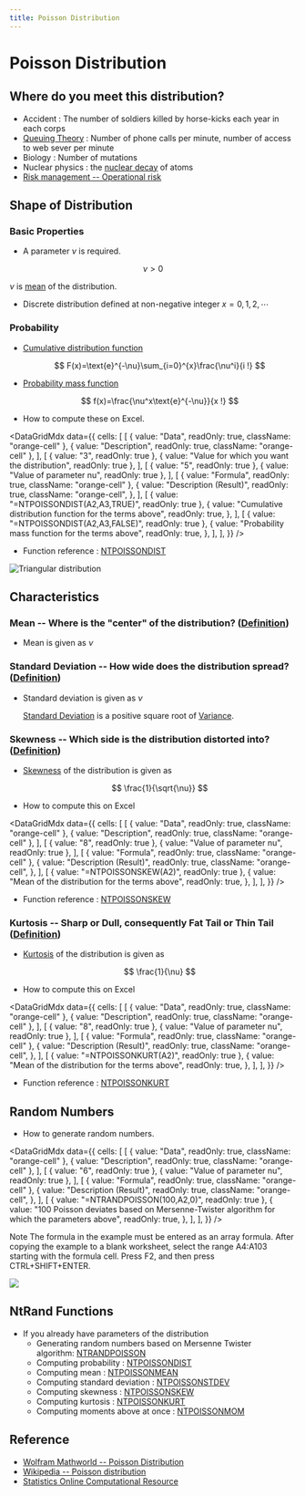 ```yaml
---
title: Poisson Distribution
---
```



# Poisson Distribution

## Where do you meet this distribution?

- Accident : The number of soldiers killed by horse-kicks each year in each corps
- [Queuing Theory](http://en.wikipedia.org/wiki/Queueing_theory) : Number of phone calls per minute, number of access to web sever per minute
- Biology : Number of mutations
- Nuclear physics : the [nuclear decay](http://en.wikipedia.org/wiki/Nuclear_decay) of atoms
- [Risk management -- Operational risk](http://en.wikipedia.org/wiki/Operational_risk)

## Shape of Distribution

### Basic Properties

- A parameter $\nu$ is required.

$$
  \nu>0
$$

$\nu$ is [mean](https://www.ntrand.com/glossary/#local_mean) of the distribution.

- Discrete distribution defined at non-negative integer $x={0,1,2,\cdots}$

### Probability

- [Cumulative distribution function](https://www.ntrand.com/glossary/#local_cumulative)

  $$
  F(x)=\text{e}^{-\nu}\sum_{i=0}^{x}\frac{\nu^i}{i !}
  $$

- [Probability mass function](https://www.ntrand.com/glossary/#local_probabilitymass)

  $$
  f(x)=\frac{\nu^x\text{e}^{-\nu}}{x !}
  $$

- How to compute these on Excel.

<DataGridMdx
  data={{
    cells: [
      [
        { value: "Data", readOnly: true, className: "orange-cell" },
        { value: "Description", readOnly: true, className: "orange-cell" },
      ],
      [
        { value: "3", readOnly: true },
        { value: "Value for which you want the distribution", readOnly: true },
      ],
      [
        { value: "5", readOnly: true },
        { value: "Value of parameter nu", readOnly: true },
      ],
      [
        { value: "Formula", readOnly: true, className: "orange-cell" },
        {
          value: "Description (Result)",
          readOnly: true,
          className: "orange-cell",
        },
      ],
      [
        { value: "=NTPOISSONDIST(A2,A3,TRUE)", readOnly: true },
        {
          value: "Cumulative distribution function for the terms above",
          readOnly: true,
        },
      ],
      [
        { value: "=NTPOISSONDIST(A2,A3,FALSE)", readOnly: true },
        {
          value: "Probability mass function for the terms above",
          readOnly: true,
        },
      ],
    ],
  }}
/>

- Function reference : [NTPOISSONDIST](https://www.ntrand.com/ntpoissondist/)

![Triangular distribution](./../assets/functions/plot/plotPoisson.jpg)

## Characteristics

### Mean -- Where is the "center" of the distribution? ([Definition](https://www.ntrand.com/glossary/#local_mean))

- Mean is given as $\nu$

### Standard Deviation -- How wide does the distribution spread? ([Definition](https://www.ntrand.com/glossary/#local_standard_deviation))

- Standard deviation is given as $\nu$

  [Standard Deviation](https://www.ntrand.com/glossary/#local_standard_deviation) is a positive square root of [Variance](https://www.ntrand.com/glossary/#local_variance).

### Skewness -- Which side is the distribution distorted into? ([Definition](https://www.ntrand.com/glossary/#local_skewness))

- [Skewness](https://www.ntrand.com/glossary/#local_skew) of the distribution is given as

  $$
  \frac{1}{\sqrt{\nu}}
  $$

- How to compute this on Excel

<DataGridMdx
  data={{
    cells: [
      [
        { value: "Data", readOnly: true, className: "orange-cell" },
        { value: "Description", readOnly: true, className: "orange-cell" },
      ],
      [
        { value: "8", readOnly: true },
        { value: "Value of parameter nu", readOnly: true },
      ],
      [
        { value: "Formula", readOnly: true, className: "orange-cell" },
        {
          value: "Description (Result)",
          readOnly: true,
          className: "orange-cell",
        },
      ],
      [
        { value: "=NTPOISSONSKEW(A2)", readOnly: true },
        {
          value: "Mean of the distribution for the terms above",
          readOnly: true,
        },
      ],
    ],
  }}
/>

- Function reference : [NTPOISSONSKEW](https://www.ntrand.com/ntpoissonskew/)

### Kurtosis -- Sharp or Dull, consequently Fat Tail or Thin Tail ([Definition](https://www.ntrand.com/glossary/#local_kurtosis))

- [Kurtosis](https://www.ntrand.com/glossary/#local_kurtosis) of the distribution is given as

  $$
  \frac{1}{\nu}
  $$

- How to compute this on Excel

<DataGridMdx
  data={{
    cells: [
      [
        { value: "Data", readOnly: true, className: "orange-cell" },
        { value: "Description", readOnly: true, className: "orange-cell" },
      ],
      [
        { value: "8", readOnly: true },
        { value: "Value of parameter nu", readOnly: true },
      ],
      [
        { value: "Formula", readOnly: true, className: "orange-cell" },
        {
          value: "Description (Result)",
          readOnly: true,
          className: "orange-cell",
        },
      ],
      [
        { value: "=NTPOISSONKURT(A2)", readOnly: true },
        {
          value: "Mean of the distribution for the terms above",
          readOnly: true,
        },
      ],
    ],
  }}
/>

- Function reference : [NTPOISSONKURT](https://www.ntrand.com/ntpoissonkurt/)

## Random Numbers

- How to generate random numbers.

<DataGridMdx
  data={{
    cells: [
      [
        { value: "Data", readOnly: true, className: "orange-cell" },
        { value: "Description", readOnly: true, className: "orange-cell" },
      ],
      [
        { value: "6", readOnly: true },
        { value: "Value of parameter nu", readOnly: true },
      ],
      [
        { value: "Formula", readOnly: true, className: "orange-cell" },
        {
          value: "Description (Result)",
          readOnly: true,
          className: "orange-cell",
        },
      ],
      [
        { value: "=NTRANDPOISSON(100,A2,0)", readOnly: true },
        {
          value:
            "100 Poisson deviates based on Mersenne-Twister algorithm for which the parameters above",
          readOnly: true,
        },
      ],
    ],
  }}
/>

Note The formula in the example must be entered as an array formula. After copying the example to a blank worksheet, select the range A4:A103 starting with the formula cell. Press F2, and then press CTRL+SHIFT+ENTER.

![](./../assets/functions/histogram/histogramPoisson.jpg)

## NtRand Functions

- If you already have parameters of the distribution
  - Generating random numbers based on Mersenne Twister algorithm: [NTRANDPOISSON](https://www.ntrand.com/ntrandpoisson/)
  - Computing probability : [NTPOISSONDIST](https://www.ntrand.com/ntpoissondist/)
  - Computing mean : [NTPOISSONMEAN](https://www.ntrand.com/ntpoissonmean/)
  - Computing standard deviation : [NTPOISSONSTDEV](https://www.ntrand.com/ntpoissonstdev/)
  - Computing skewness : [NTPOISSONSKEW](https://www.ntrand.com/ntpoissonskew/)
  - Computing kurtosis : [NTPOISSONKURT](https://www.ntrand.com/ntpoissonkurt/)
  - Computing moments above at once : [NTPOISSONMOM](https://www.ntrand.com/ntpoissonmom/)

## Reference

- [Wolfram Mathworld -- Poisson Distribution](http://mathworld.wolfram.com/PoissonDistribution.html)
- [Wikipedia -- Poisson distribution](http://en.wikipedia.org/wiki/Poisson_distribution)
- [Statistics Online Computational Resource](http://www.socr.ucla.edu/htmls/SOCR_Distributions.html)
